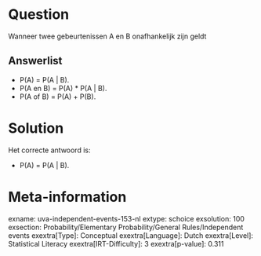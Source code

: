 Question
========

Wanneer twee gebeurtenissen A en B onafhankelijk zijn geldt

Answerlist
----------

* P(A) = P(A | B).
* P(A en B) = P(A) * P(A | B).
* P(A of B) = P(A) + P(B).

Solution
========

Het correcte antwoord is: 

* P(A) = P(A | B).

Meta-information
================
exname: uva-independent-events-153-nl
extype: schoice
exsolution: 100
exsection: Probability/Elementary Probability/General Rules/Independent events
exextra[Type]: Conceptual
exextra[Language]: Dutch
exextra[Level]: Statistical Literacy
exextra[IRT-Difficulty]: 3
exextra[p-value]: 0.311
